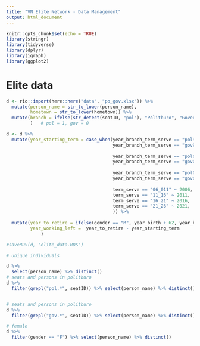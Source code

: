 ```yaml
---
title: "VN Elite Network - Data Management"
output: html_document
---
```


```r
knitr::opts_chunk$set(echo = TRUE)
library(stringr)
library(tidyverse)
library(dplyr)
library(igraph)
library(ggplot2)
```

# Elite data
```r
d <- rio::import(here::here("data", "po_gov.xlsx")) %>% 
  mutate(person_name = str_to_lower(person_name), 
         hometown = str_to_lower(hometown)) %>% 
  mutate(branch = ifelse(str_detect(seatID, "pol"), "Politburo", "Government")
         )   # pol = 1, gov = 0

d <- d %>% 
  mutate(year_starting_term = case_when(year_branch_term_serve == "pol96_01" ~ 1996,
                                        year_branch_term_serve == "gov97_02" ~ 1997,
                                        
                                        year_branch_term_serve == "pol01_06" ~ 2001, 
                                        year_branch_term_serve == "gov02_07" ~ 2002,
                                        
                                        year_branch_term_serve == "pol06_11" ~ 2006,
                                        year_branch_term_serve == "gov07_11" ~ 2007,
                                        
                                        term_serve == "06_011" ~ 2006,
                                        term_serve == "11_16" ~ 2011,
                                        term_serve == "16_21" ~ 2016,
                                        term_serve == "21_26" ~ 2021,
                                        )) %>% 
  
  mutate(year_to_retire = ifelse(gender == "M", year_birth + 62, year_birth + 60),
         year_working_left =  year_to_retire - year_starting_term
             ) 

#saveRDS(d, "elite_data.RDS")

# unique individuals 

d %>% 
  select(person_name) %>% distinct()
# seats and persons in politburo
d %>% 
  filter(grepl("pol.*", seatID)) %>% select(person_name) %>% distinct()


# seats and persons in politburo
d %>% 
  filter(grepl("gov.*", seatID)) %>% select(person_name) %>% distinct()

# female
d %>% 
  filter(gender == "F") %>% select(person_name) %>% distinct()


```


